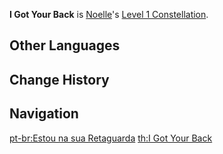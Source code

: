 {{Constellation Infobox
|image       = Constellation I Got Your Back.png
|description = While [[Sweeping Time]] and [[Breastplate]] are both in effect, the chance of Breastplate's healing effects activating is increased to 100%.
|level       = 1
|character   = Noelle
|utility1    = Healing Improvement
}}
'''I Got Your Back''' is [[Noelle]]'s [[Level 1 Constellation]].

==Other Languages==
{{Other Languages
|en      = I Got Your Back
|zhs     = 支援就交给我吧
|zhs_rm  = Zhīyuán jiù jiāogěi wǒ ba
|zht     = 支援就交給我吧
|zht_rm  = Zhīyuán jiù jiāogěi wǒ ba
|zh_tl   = Leave Support to Me
|ja      = 支援はお任せください
|ja_rm   = Shien wa Omakase Kudasai
|ja_tl   = Please Leave Support to Me
|ko      = 지원은 저한테 맡기세요
|ko_rm   = Jiwon-eun Jeohante Matkkiseyo
|ko_tl   = Please Leave Support to Me
|es      = Yo te cubro
|es_tl   = I Will Cover You
|fr      = J'assure vos arrières
|fr_tl   = I Will Cover You
|ru      = Я прикрою!
|ru_tl   = 
|th      = I Got Your Back
|vi      = Chi viện cứ giao cho tôi
|vi_tl   = Just Leave Support to Me
|de      = Fürsorgliche Unterstützung
|de_tl   = Caring Support
|id      = I Got Your Back
|pt      = Estou na sua Retaguarda
|pt_tl   = I'm on Your Rear
}}

==Change History==
{{Change History|1.0}}

==Navigation==
{{Talent Navbox|Noelle}}
[[pt-br:Estou na sua Retaguarda]]
[[th:I Got Your Back]]